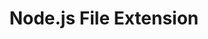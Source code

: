 ---
id: "node_easy_002"
questionType: "MULTIPLE_CHOICE"
title: "Node.js File Extension"
description: "What is the typical file extension for Node.js files?"
difficulty: "EASY"
category: "Node.js"
options:
  - ".html"
  - ".js"
  - ".node"
  - ".json"
correctAnswer: 1
---
